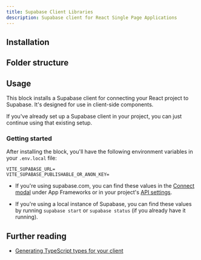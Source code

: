 ```yaml
---
title: Supabase Client Libraries
description: Supabase client for React Single Page Applications
---
```


## Installation

<BlockItem name="supabase-client-react" description="Supabase Client for React SPA" />

## Folder structure

<RegistryBlock itemName="supabase-client-react" />

## Usage

This block installs a Supabase client for connecting your React project to Supabase. It's designed for use in client-side components.

If you've already set up a Supabase client in your project, you can just continue using that existing setup.

### Getting started

After installing the block, you'll have the following environment variables in your `.env.local` file:

```env
VITE_SUPABASE_URL=
VITE_SUPABASE_PUBLISHABLE_OR_ANON_KEY=
```

- If you're using supabase.com, you can find these values in the [Connect modal](https://supabase.com/dashboard/project/_?showConnect=true&connectTab=frameworks&framework=react&using=vite&with=supabasejs) under App Frameworks or in your project's [API settings](https://supabase.com/dashboard/project/_/settings/api).

- If you're using a local instance of Supabase, you can find these values by running `supabase start` or `supabase status` (if you already have it running).

## Further reading

- [Generating TypeScript types for your client](https://supabase.com/docs/guides/api/rest/generating-types)
